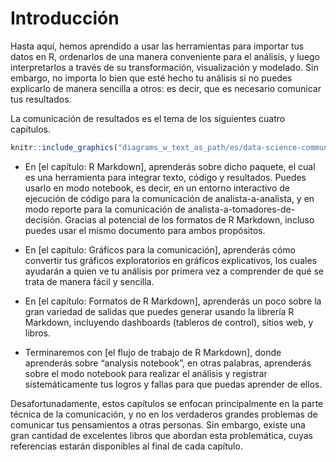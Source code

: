 # Introducción

Hasta aquí, hemos aprendido a usar las herramientas para importar tus datos en R, ordenarlos de una manera conveniente para el análisis, y luego interpretarlos a través de su transformación, visualización y modelado. Sin embargo, no importa lo bien que esté hecho tu análisis si no puedes explicarlo de manera sencilla a otros: es decir, que es necesario comunicar tus resultados.

La comunicación de resultados es el tema de los siguientes cuatro capítulos.

```r
knitr::include_graphics("diagrams_w_text_as_path/es/data-science-communicate.svg")
```

* En [el capítulo: R Markdown], aprenderás sobre dicho paquete, el cual es una herramienta para integrar texto, código y resultados. Puedes usarlo en modo notebook, es decir, en un entorno interactivo de ejecución de código para la comunicación de analista-a-analista, y en modo reporte para la comunicación de analista-a-tomadores-de-decisión. Gracias al potencial de los formatos de R Markdown, incluso puedes usar el mismo documento para ambos propósitos.

* En [el capítulo: Gráficos para la comunicación], aprenderás cómo convertir tus gráficos exploratorios en gráficos explicativos,
los cuales ayudarán a quien ve tu análisis por primera vez a comprender de qué se trata de manera fácil y sencilla.

* En [el capítulo: Formatos de R Markdown], aprenderás un poco sobre la gran variedad de salidas que puedes generar usando la librería R Markdown, incluyendo dashboards (tableros de control), sitios web, y libros.

* Terminaremos con [el flujo de trabajo de R Markdown], donde aprenderás sobre "analysis notebook", en otras palabras, aprenderás sobre el modo notebook para realizar el análisis y registrar sistemáticamente tus logros y fallas para que puedas aprender de ellos.

Desafortunadamente, estos capítulos se enfocan principalmente en la parte técnica de la comunicación, y no en los verdaderos grandes problemas de comunicar tus pensamientos a otras personas. Sin embargo, existe una gran cantidad de excelentes libros que abordan esta problemática, cuyas referencias estarán disponibles al final de cada capítulo.
